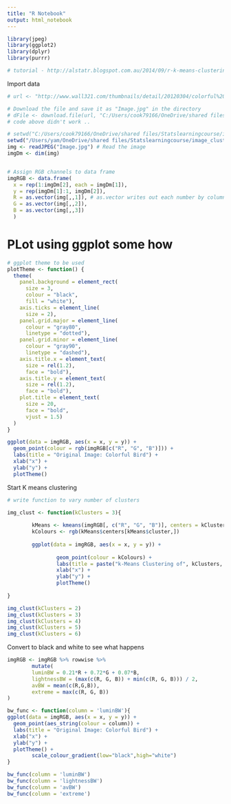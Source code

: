 ```yaml
---
title: "R Notebook"
output: html_notebook
---
```



```r

library(jpeg)
library(ggplot2)
library(dplyr)
library(purrr)

# tutorial - http://alstatr.blogspot.com.au/2014/09/r-k-means-clustering-on-image.html
```


Import data

```r
# url <- "http://www.wall321.com/thumbnails/detail/20120304/colorful%20birds%20tropical%20head%203888x2558%20wallpaper_www.wall321.com_40.jpg"

# Download the file and save it as "Image.jpg" in the directory
# dFile <- download.file(url, "C:/Users/cook79166/OneDrive/shared files/Statslearningcourse/image_clustering/Image.jpg")
# code above didn't work .. 

# setwd("C:/Users/cook79166/OneDrive/shared files/Statslearningcourse/image_clustering/")
setwd("/Users/yam/OneDrive/shared files/Statslearningcourse/image_clustering/")
img <- readJPEG("Image.jpg") # Read the image
imgDm <- dim(img)


# Assign RGB channels to data frame
imgRGB <- data.frame(
  x = rep(1:imgDm[2], each = imgDm[1]),
  y = rep(imgDm[1]:1, imgDm[2]),
  R = as.vector(img[,,1]), # as.vector writes out each number by column into a single vector.
  G = as.vector(img[,,2]),
  B = as.vector(img[,,3])
  )

```

# PLot using ggplot some how

```r

# ggplot theme to be used
plotTheme <- function() {
  theme(
    panel.background = element_rect(
      size = 3,
      colour = "black",
      fill = "white"),
    axis.ticks = element_line(
      size = 2),
    panel.grid.major = element_line(
      colour = "gray80",
      linetype = "dotted"),
    panel.grid.minor = element_line(
      colour = "gray90",
      linetype = "dashed"),
    axis.title.x = element_text(
      size = rel(1.2),
      face = "bold"),
    axis.title.y = element_text(
      size = rel(1.2),
      face = "bold"),
    plot.title = element_text(
      size = 20,
      face = "bold",
      vjust = 1.5)
  )
}

ggplot(data = imgRGB, aes(x = x, y = y)) + 
  geom_point(colour = rgb(imgRGB[c("R", "G", "B")])) +
  labs(title = "Original Image: Colorful Bird") +
  xlab("x") +
  ylab("y") +
  plotTheme()

```


Start K means clustering

```r

# write function to vary number of clusters

img_clust <- function(kClusters = 3){
        
        kMeans <- kmeans(imgRGB[, c("R", "G", "B")], centers = kClusters)
        kColours <- rgb(kMeans$centers[kMeans$cluster,])
        
        ggplot(data = imgRGB, aes(x = x, y = y)) + 
 
                geom_point(colour = kColours) +
                labs(title = paste("k-Means Clustering of", kClusters, "Colours")) +
                xlab("x") +
                ylab("y") + 
                plotTheme()
        
}

img_clust(kClusters = 2)
img_clust(kClusters = 3)
img_clust(kClusters = 4)
img_clust(kClusters = 5)
img_clust(kClusters = 6)

```

Convert to black and white to see what happens

```r

imgRGB <- imgRGB %>% rowwise %>% 
        mutate(
        luminBW = 0.21*R + 0.72*G + 0.07*B,
        lightnessBW = (max(c(R, G, B)) + min(c(R, G, B))) / 2,
        avBW = mean(c(R,G,B)),
        extreme = max(c(R, G, B))
)

bw_func <- function(column = 'luminBW'){
ggplot(data = imgRGB, aes(x = x, y = y)) + 
  geom_point(aes_string(colour = column)) +
  labs(title = "Original Image: Colorful Bird") +
  xlab("x") +
  ylab("y") +
  plotTheme() +
        scale_colour_gradient(low="black",high="white")
}

bw_func(column = 'luminBW')
bw_func(column = 'lightnessBW')
bw_func(column = 'avBW')
bw_func(column = 'extreme')


```











